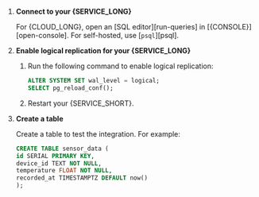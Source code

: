 
1. **Connect to your {SERVICE_LONG}**

   For {CLOUD_LONG}, open an [SQL editor][run-queries] in [{CONSOLE}][open-console]. For self-hosted, use [`psql`][psql].

1. **Enable logical replication for your {SERVICE_LONG}**

   1. Run the following command to enable logical replication:

      ```sql
      ALTER SYSTEM SET wal_level = logical;
      SELECT pg_reload_conf();
      ```

   1. Restart your {SERVICE_SHORT}.

1. **Create a table**

   Create a table to test the integration. For example:

     ```sql
     CREATE TABLE sensor_data (
     id SERIAL PRIMARY KEY,
     device_id TEXT NOT NULL, 
     temperature FLOAT NOT NULL,
     recorded_at TIMESTAMPTZ DEFAULT now()
     );
     ```
